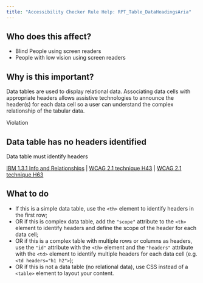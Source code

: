 ```yaml
---
title: "Accessibility Checker Rule Help: RPT_Table_DataHeadingsAria"
---
```


<div className="toolHelp">
<Row>
<Column colLg={5} colMd={3} colSm={4} className="toolLeft">

## Who does this affect?


* Blind People using screen readers
* People with low vision using screen readers


## Why is this important?

Data tables are used to display relational data. Associating data cells with appropriate headers allows assistive technologies to announce the header(s) for each data cell so a user can understand the complex relationship of the tabular data.

</Column>
<Column colLg={11} colMd={5} colSm={4} className="toolMain">

<div id="locLevel" className="level-violation">Violation</div>

## Data table has no headers identified
Data table must identify headers

[IBM 1.3.1 Info and Relationships](https://www.ibm.com/able/guidelines/ci162/info_and_relationships.html) | [WCAG 2.1 technique H43](https://www.w3.org/WAI/WCAG21/Techniques/html/H43) | [WCAG 2.1 technique H63](https://www.w3.org/WAI/WCAG21/Techniques/html/H63)

<div id="locSnippet"></div>

## What to do

 * If this is a simple data table, use the `<th>` element to identify headers in the first row;
 * OR if this is complex data table, add the `"scope"` attribute to the `<th>` element to identify headers and define the scope of the header for each data cell;
 * OR if this is a complex table with multiple rows or columns as headers, use the `"id"` attribute with the `<th>` element and the `"headers"` attribute with the `<td>` element to identify multiple headers for each data cell (e.g. `<td headers="h1 h2">`);
 * OR if this is not a data table (no relational data), use CSS instead of a `<table>` element to layout your content.

</Column>
</Row>
</div>

